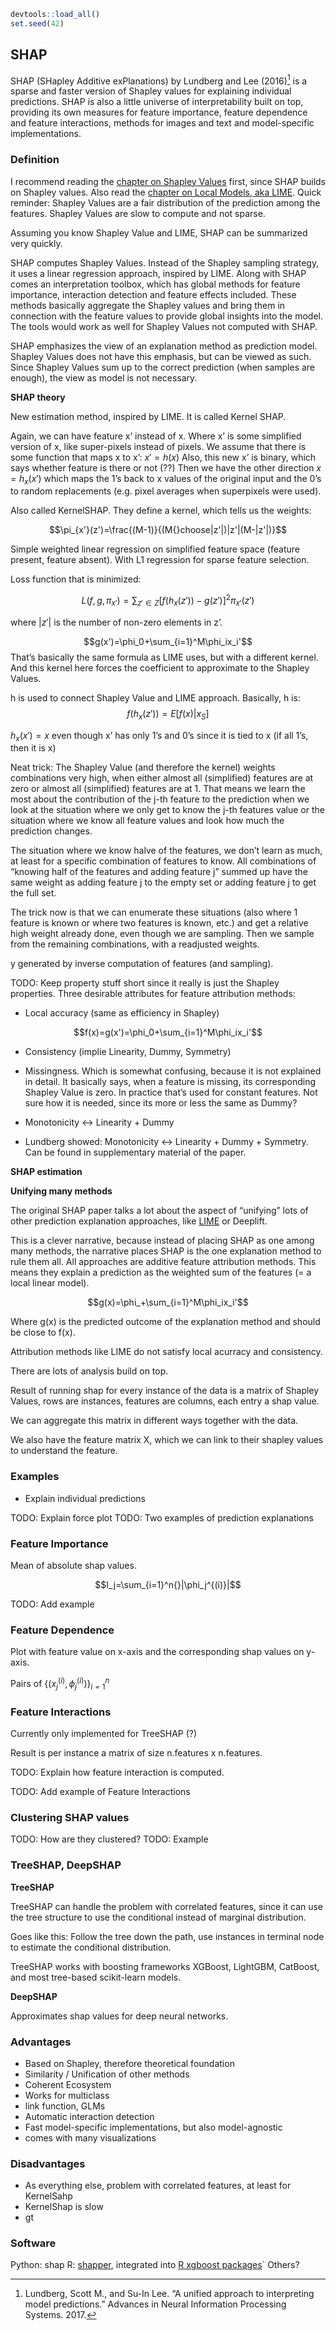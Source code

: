 ```r
devtools::load_all()
set.seed(42)
```

<!--{pagebreak}-->

## SHAP {#shap}

SHAP (SHapley Additive exPlanations) by Lundberg and Lee (2016)[^lundberg2016] is a sparse and faster version of Shapley values for explaining individual predictions.
SHAP is also a little universe of interpretability built on top, providing its own measures for feature importance, feature dependence and feature interactions, methods for images and text and model-specific implementations.


### Definition
I recommend reading the [chapter on Shapley Values](#shapley) first, since SHAP builds on Shapley values.
Also read the [chapter on Local Models, aka LIME](#lime).
Quick reminder: Shapley Values are a fair distribution of the prediction among the features.
Shapley Values are slow to compute and not sparse.

Assuming you know Shapley Value and LIME, SHAP can be summarized very quickly.

SHAP computes Shapley Values.
Instead of the Shapley sampling strategy, it uses a linear regression approach, inspired by LIME.
Along with SHAP comes an interpretation toolbox, which has global methods for feature importance, interaction detection and feature effects included.
These methods basically aggregate the Shapley values and bring them in connection with the feature values to provide global insights into the model.
The tools would work as well for Shapley Values not computed with SHAP.

SHAP emphasizes the view of an explanation method as prediction model.
Shapley Values does not have this emphasis, but can be viewed as such.
Since Shapley Values sum up to the correct prediction (when samples are enough), the view as model is not necessary.


**SHAP theory**

New estimation method, inspired by LIME.
It is called Kernel SHAP.

Again, we can have feature x' instead of x.
Where x' is some simplified version of x, like super-pixels instead of pixels.
We assume that there is some function that maps x to x': $x'=h(x)$
Also, this new x' is binary, which says whether feature is there or not (??)
Then we have the other direction $x=h_x(x')$ which maps the 1's back to x values of the original input and the 0's to random replacements (e.g. pixel averages when superpixels were used).


Also called KernelSHAP.
They define a kernel, which tells us the weights:

$$\pi_{x'}(z')=\frac{(M-1)}{(M{}choose|z'|)|z'|(M-|z'|)}$$


Simple weighted linear regression on simplified feature space (feature present, feature absent).
With L1 regression for sparse feature selection.

Loss function that is minimized:

$$L(f,g,\pi_{x'})=\sum_{z'\in{}Z}[f(h_x(z'))-g(z')]^2\pi_{x'}(z')$$

where $|z'|$ is the number of non-zero elements in z'.

$$g(x')=\phi_0+\sum_{i=1}^M\phi_ix_i'$$
That's basically the same formula as LIME uses, but with a different kernel.
And this kernel here forces the coefficient to approximate to the Shapley Values.

h is used to connect Shapley Value and LIME approach.
Basically, h is:
$$f(h_x(z'))=E[f(x)|x_S]$$

$h_x(x')=x$ even though x' has only 1's and 0's since it is tied to x (if all 1's, then it is x)


Neat trick:
The Shapley Value (and therefore the kernel) weights combinations very high, when either almost all (simplified) features are at zero or almost all (simplified) features are at 1.
That means we learn the most about the contribution of the j-th feature to the prediction when we look at the situation where we only get to know the j-th features value or the situation where we know all feature values and look how much the prediction changes.

The situation where we know halve of the features, we don't learn as much, at least for a specific combination of features to know.
All combinations of "knowing half of the features and adding feature j" summed up have the same weight as adding feature j to the empty set or adding feature j to get the full set.

The trick now is that we can enumerate these situations (also where 1 feature is known or where two features is known, etc.) and get a relative high weight already done, even though we are sampling.
Then we sample from the remaining combinations, with a readjusted weights.


y generated by inverse computation of features (and sampling).

TODO: Keep property stuff short since it really is just the Shapley properties.
Three desirable attributes for feature attribution methods:

- Local accuracy (same as efficiency in Shapley)

$$f(x)=g(x')=\phi_0+\sum_{i=1}^M\phi_ix_i'$$

- Consistency (implie Linearity, Dummy, Symmetry)

- Missingness. Which is somewhat confusing, because it is not explained in detail.
  It basically says, when a feature is missing, its corresponding Shapley Value is zero.
  In practice that's used for constant features.
  Not sure how it is needed, since its more or less the same as Dummy?


- Monotonicity <-> Linearity + Dummy
- Lundberg showed: Monotonicity <-> Linearity + Dummy + Symmetry.
  Can be found in supplementary material of the paper.


**SHAP estimation**

**Unifying many methods**

The original SHAP paper talks a lot about the aspect of "unifying" lots of other prediction explanation approaches, like [LIME](#lime) or Deeplift.

This is a clever narrative, because instead of placing SHAP as one among many methods, the narrative places SHAP is the one explanation method to rule them all.
All approaches are additive feature attribution methods.
This means they explain a prediction as the weighted sum of the features (= a local linear model).

$$g(x)=\phi_+\sum_{i=1}^M\phi_ix_i'$$

Where g(x) is the predicted outcome of the explanation method and should be close to f(x).


Attribution methods like LIME do not satisfy local acurracy and consistency.



There are lots of analysis build on top.

Result of running shap for every instance of the data is a matrix of Shapley Values, rows are instances, features are columns, each entry a shap value.

We can aggregate this matrix in different ways together with the data.

We also have the feature matrix X, which we can link to their shapley values to understand the feature.

### Examples

- Explain individual predictions

TODO: Explain force plot
TODO: Two examples of prediction explanations



### Feature Importance

Mean of absolute shap values.

$$I_j=\sum_{i=1}^n{}|\phi_j^{(i)}|$$


TODO: Add example


### Feature Dependence

Plot with feature value on x-axis and the corresponding shap values on y-axis.

Pairs of $\{(x_j^{(i)},\phi_j^{(i)})\}_{i=1}^n$

### Feature Interactions

Currently only implemented for TreeSHAP (?)

Result is per instance a matrix of size n.features x n.features.

TODO: Explain how feature interaction is computed.

TODO: Add example of Feature Interactions

### Clustering SHAP values

TODO: How are they clustered?
TODO: Example


### TreeSHAP, DeepSHAP


**TreeSHAP**

TreeSHAP can handle the problem with correlated features, since it can use the tree structure to use the conditional instead of marginal distribution.

Goes like this: Follow the tree down the path, use instances in terminal node to estimate the conditional distribution.


TreeSHAP works with boosting frameworks XGBoost, LightGBM, CatBoost, and most tree-based scikit-learn models.


**DeepSHAP**

Approximates shap values for deep neural networks.





### Advantages

- Based on Shapley, therefore theoretical foundation
- Similarity / Unification of other methods
- Coherent Ecosystem
- Works for multiclass
- link function, GLMs
- Automatic interaction detection 
- Fast model-specific implementations, but also model-agnostic
- comes with many visualizations

### Disadvantages

- As everything else, problem with correlated features, at least for KernelSahp
- KernelShap is slow
- gt


### Software

Python: shap
R:  [shapper](https://modeloriented.github.io/shapper/), integrated into [R xgboost packages](https://rdrr.io/cran/xgboost/man/xgb.plot.shap.html)`
Others?


[^lundberg2016]: Lundberg, Scott M., and Su-In Lee. "A unified approach to interpreting model predictions." Advances in Neural Information Processing Systems. 2017.


